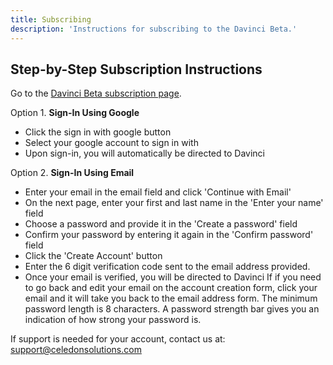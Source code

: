 ```yaml
---
title: Subscribing
description: 'Instructions for subscribing to the Davinci Beta.'
---
```


## Step-by-Step Subscription Instructions

Go to the [Davinci Beta subscription page](https://davinci.celedon.solutions).

Option 1. **Sign-In Using Google**
   - Click the sign in with google button
   - Select your google account to sign in with
   - Upon sign-in, you will automatically be directed to Davinci

Option 2. **Sign-In Using Email**
   - Enter your email in the email field and click 'Continue with Email'
   - On the next page, enter your first and last name in the 'Enter your name' field
   - Choose a password and provide it in the 'Create a password' field
   - Confirm your password by entering it again in the 'Confirm password' field
   - Click the 'Create Account' button
   - Enter the 6 digit verification code sent to the email address provided.
   - Once your email is verified, you will be directed to Davinci
   <Note>If if you need to go back and edit your email on the account creation form, click your email and it will take you back to the email address form. </Note>
   <Note>The minimum password length is 8 characters. </Note>
   <Note>A password strength bar gives you an indication of how strong your password is. </Note>

<Note>If support is needed for your account, contact us at: support@celedonsolutions.com </Note>